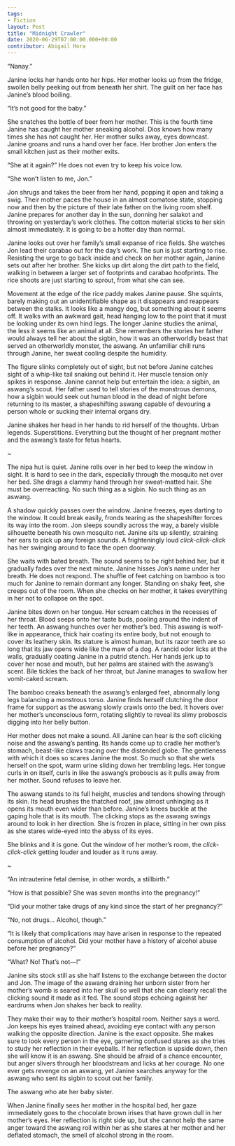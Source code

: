 ---
tags: 
- Fiction
layout: Post
title: "Midnight Crawler"
date: 2020-06-29T07:00:00.000+00:00
contributor: Abigail Hora
---
“Nanay.”

Janine locks her hands onto her hips. Her mother looks up from the fridge, swollen belly peeking out from beneath her shirt. The guilt on her face has Janine’s blood boiling.

“It’s not good for the baby.”

She snatches the bottle of beer from her mother. This is the fourth time Janine has caught her mother sneaking alcohol. Dios knows how many times she has not caught her. Her mother sulks away, eyes downcast. Janine groans and runs a hand over her face. Her brother Jon enters the small kitchen just as their mother exits.

“She at it again?” He does not even try to keep his voice low.

“She won’t listen to me, Jon.”

Jon shrugs and takes the beer from her hand, popping it open and taking a swig. Their mother paces the house in an almost comatose state, stopping now and then by the picture of their late father on the living room shelf. Janine prepares for another day in the sun, donning her salakot and throwing on yesterday’s work clothes. The cotton material sticks to her skin almost immediately. It is going to be a hotter day than normal.

Janine looks out over her family’s small expanse of rice fields. She watches Jon lead their carabao out for the day’s work. The sun is just starting to rise. Resisting the urge to go back inside and check on her mother again, Janine sets out after her brother. She kicks up dirt along the dirt path to the field, walking in between a larger set of footprints and carabao hoofprints. The rice shoots are just starting to sprout, from what she can see.

Movement at the edge of the rice paddy makes Janine pause. She squints, barely making out an unidentifiable shape as it disappears and reappears between the stalks. It looks like a mangy dog, but something about it seems off. It walks with an awkward gait, head hanging low to the point that it must be looking under its own hind legs. The longer Janine studies the animal, the less it seems like an animal at all. She remembers the stories her father would always tell her about the sigbin, how it was an otherworldly beast that served an otherworldly monster, the aswang. An unfamiliar chill runs through Janine, her sweat cooling despite the humidity.

The figure slinks completely out of sight, but not before Janine catches sight of a whip-like tail snaking out behind it. Her muscle tension only spikes in response. Janine cannot help but entertain the idea: a sigbin, an aswang’s scout. Her father used to tell stories of the monstrous demons, how a sigbin would seek out human blood in the dead of night before returning to its master, a shapeshifting aswang capable of devouring a person whole or sucking their internal organs dry.

Janine shakes her head in her hands to rid herself of the thoughts. Urban legends. Superstitions. Everything but the thought of her pregnant mother and the aswang’s taste for fetus hearts.

<p class="centering">~</p>

The nipa hut is quiet. Janine rolls over in her bed to keep the window in sight. It is hard to see in the dark, especially through the mosquito net over her bed. She drags a clammy hand through her sweat-matted hair. She must be overreacting. No such thing as a sigbin. No such thing as an aswang.

A shadow quickly passes over the window. Janine freezes, eyes darting to the window. It could break easily, fronds tearing as the shapeshifter forces its way into the room. Jon sleeps soundly across the way, a barely visible silhouette beneath his own mosquito net. Janine sits up silently, straining her ears to pick up any foreign sounds. A frighteningly loud _click-click-click_ has her swinging around to face the open doorway.

She waits with bated breath. The sound seems to be right behind her, but it gradually fades over the next minute. Janine hisses Jon’s name under her breath. He does not respond. The shuffle of feet catching on bamboo is too much for Janine to remain dormant any longer. Standing on shaky feet, she creeps out of the room. When she checks on her mother, it takes everything in her not to collapse on the spot.

Janine bites down on her tongue. Her scream catches in the recesses of her throat. Blood seeps onto her taste buds, pooling around the indent of her teeth. An aswang hunches over her mother’s bed. This aswang is wolf-like in appearance, thick hair coating its entire body, but not enough to cover its leathery skin. Its stature is almost human, but its razor teeth are so long that its jaw opens wide like the maw of a dog. A rancid odor licks at the walls, gradually coating Janine in a putrid stench. Her hands jerk up to cover her nose and mouth, but her palms are stained with the aswang’s scent. Bile tickles the back of her throat, but Janine manages to swallow her vomit-caked scream.

The bamboo creaks beneath the aswang’s enlarged feet, abnormally long legs balancing a monstrous torso. Janine finds herself clutching the door frame for support as the aswang slowly crawls onto the bed. It hovers over her mother’s unconscious form, rotating slightly to reveal its slimy proboscis digging into her belly button.

Her mother does not make a sound. All Janine can hear is the soft clicking noise and the aswang’s panting. Its hands come up to cradle her mother’s stomach, beast-like claws tracing over the distended globe. The gentleness with which it does so scares Janine the most. So much so that she wets herself on the spot, warm urine sliding down her trembling legs. Her tongue curls in on itself, curls in like the aswang’s proboscis as it pulls away from her mother. Sound refuses to leave her.

The aswang stands to its full height, muscles and tendons showing through its skin. Its head brushes the thatched roof, jaw almost unhinging as it opens its mouth even wider than before. Janine’s knees buckle at the gaping hole that is its mouth. The clicking stops as the aswang swings around to look in her direction. She is frozen in place, sitting in her own piss as she stares wide-eyed into the abyss of its eyes.

She blinks and it is gone. Out the window of her mother’s room, the _click-click-click_ getting louder and louder as it runs away.

<p class="centering">~</p>

“An intrauterine fetal demise, in other words, a stillbirth.”

“How is that possible? She was seven months into the pregnancy!”

“Did your mother take drugs of any kind since the start of her pregnancy?”

“No, not drugs… Alcohol, though.”

“It is likely that complications may have arisen in response to the repeated consumption of alcohol. Did your mother have a history of alcohol abuse before her pregnancy?”

“What? No! That’s not—!”

Janine sits stock still as she half listens to the exchange between the doctor and Jon. The image of the aswang draining her unborn sister from her mother’s womb is seared into her skull so well that she can clearly recall the clicking sound it made as it fed. The sound stops echoing against her eardrums when Jon shakes her back to reality.

They make their way to their mother’s hospital room. Neither says a word. Jon keeps his eyes trained ahead, avoiding eye contact with any person walking the opposite direction. Janine is the exact opposite. She makes sure to look every person in the eye, garnering confused stares as she tries to study her reflection in their eyeballs. If her reflection is upside down, then she will know it is an aswang. She should be afraid of a chance encounter, but anger slivers through her bloodstream and licks at her courage. No one ever gets revenge on an aswang, yet Janine searches anyway for the aswang who sent its sigbin to scout out her family.

The aswang who ate her baby sister.

When Janine finally sees her mother in the hospital bed, her gaze immediately goes to the chocolate brown irises that have grown dull in her mother’s eyes. Her reflection is right side up, but she cannot help the same anger toward the aswang roil within her as she stares at her mother and her deflated stomach, the smell of alcohol strong in the room.